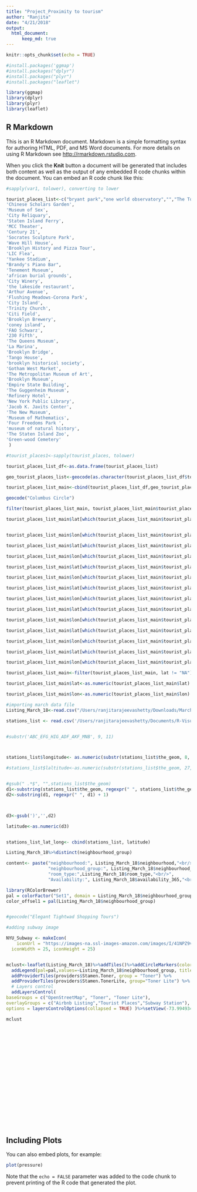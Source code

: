 ```yaml
---
title: "Project_Proximity to tourism"
author: "Ranjita"
date: "4/21/2018"
output: 
  html_document:
      keep_md: true
---
```


```r
knitr::opts_chunk$set(echo = TRUE)
```
```r
#install.packages('ggmap')
#install.packages("dplyr")
#install.packages("plyr")
#install.packages("leaflet")

library(ggmap)
library(dplyr)
library(plyr)
library(leaflet)
```

## R Markdown

This is an R Markdown document. Markdown is a simple formatting syntax for authoring HTML, PDF, and MS Word documents. For more details on using R Markdown see <http://rmarkdown.rstudio.com>.

When you click the **Knit** button a document will be generated that includes both content as well as the output of any embedded R code chunks within the document. You can embed an R code chunk like this:

```r

#sapply(var1, tolower), converting to lower

tourist_places_list<-c("bryant park","one world observatory","","The Tour","park slope", "Columbus Circle","Rockefeller Center","United Nations Headquarters","Ellis Island","barclays center","NYC Information Center","The museum of modern art","Elegant Tightwad Shopping Tours","Statue of Liberty","Museum of the Moving Image","New York Botanical Garden","New York Botanical Garden","Lincoln Center", "Bronx Opera House Hotel", "theater for a new audience","Tiffany & Co. Foundation Gallery",
'Chinese Scholars Garden',
'Museum of Sex',
'City Reliquary',
'Staten Island Ferry',
'MCC Theater',
'Century 21',
'Socrates Sculpture Park',
'Wave Hill House',
'Brooklyn History and Pizza Tour',
'LIC Flea',
'Yankee Stadium',
"Brandy's Piano Bar",
'Tenement Museum',
'african burial grounds',
'City Winery',
'the lakeside restaurant',
'Arthur Avenue',
'Flushing Meadows-Corona Park',
'City Island',
'Trinity Church',
'Citi Field',
'Brooklyn Brewery',
'coney island',
'FAO Schwarz',
'230 Fifth',
'The Queens Museum',
'La Marina',
'Brooklyn Bridge',
'Tango House',
'brooklyn historical society',
'Gotham West Market',
'The Metropolitan Museum of Art',
'Brooklyn Museum',
'Empire State Building',
'The Guggenheim Museum',
'Refinery Hotel',
'New York Public Library',
'Jacob K. Javits Center',
'The New Museum',
'Museum of Mathematics',
'Four Freedoms Park ',
'museum of natural history',
'The Staten Island Zoo',
'Green-wood Cemetery'
 )

#tourist_places1<-sapply(tourist_places, tolower)

tourist_places_list_df<-as.data.frame(tourist_places_list)

geo_tourist_places_list<-geocode(as.character(tourist_places_list_df$tourist_places_list))

tourist_places_list_main<-cbind(tourist_places_list_df,geo_tourist_places_list)

geocode("Columbus Circle")

filter(tourist_places_list_main, tourist_places_list_main$tourist_places_list == "Columbus Circle") 

tourist_places_list_main$lat[which(tourist_places_list_main$tourist_places_list == "Columbus Circle" )]<-"40.76803"


tourist_places_list_main$lon[which(tourist_places_list_main$tourist_places_list == "Columbus Circle" )]<-"-73.9832"

tourist_places_list_main$lat[which(tourist_places_list_main$tourist_places_list == "one world observatory" )]<-"40.7127"

tourist_places_list_main$lon[which(tourist_places_list_main$tourist_places_list == "one world observatory" )]<-"-74.0134"

tourist_places_list_main$lat[which(tourist_places_list_main$tourist_places_list == "Ellis Island" )]<-"40.6995"

tourist_places_list_main$lon[which(tourist_places_list_main$tourist_places_list == "Ellis Island" )]<-"-74.0396"

tourist_places_list_main$lat[which(tourist_places_list_main$tourist_places_list == "coney island")]<-"40.5755"

tourist_places_list_main$lon[which(tourist_places_list_main$tourist_places_list == "coney island" )]<-"-74.0396"

tourist_places_list_main$lat[which(tourist_places_list_main$tourist_places_list == "Brooklyn Museum")]<-"40.6712"

tourist_places_list_main$lon[which(tourist_places_list_main$tourist_places_list == "Brooklyn Museum" )]<-"-73.9636"

tourist_places_list_main$lat[which(tourist_places_list_main$tourist_places_list == "The Metropolitan Museum of Art")]<-"40.7794"

tourist_places_list_main$lon[which(tourist_places_list_main$tourist_places_list == "The Metropolitan Museum of Art" )]<-"-73.9632"

tourist_places_list_main$lat[which(tourist_places_list_main$tourist_places_list == "Four Freedoms Park")]<-"40.7508"

tourist_places_list_main$lon[which(tourist_places_list_main$tourist_places_list == "Four Freedoms Park" )]<-"-73.9604"

tourist_places_list_main<-filter(tourist_places_list_main, lat != "NA")

tourist_places_list_main$lat<-as.numeric(tourist_places_list_main$lat)

tourist_places_list_main$lon<-as.numeric(tourist_places_list_main$lon)

#importing march data file
Listing_March_18<-read.csv("/Users/ranjitarajeevashetty/Downloads/March_2018/listings.csv", header = TRUE)

stations_list <- read.csv('/Users/ranjitarajeevashetty/Documents/R-Visualization/R Project/subway.csv', header=TRUE)


#substr('ABC_EFG_HIG_ADF_AKF_MNB', 9, 11)



stations_list$longitude<- as.numeric(substr(stations_list$the_geom, 8, 20))

#stations_list$laltitude<-as.numeric(substr(stations_list$the_geom, 27, 44))


#gsub(" .*$", "",stations_list$the_geom)
d1<-substring(stations_list$the_geom, regexpr(" ", stations_list$the_geom) + 1)
d2<-substring(d1, regexpr(" ", d1) + 1)



d3<-gsub(')','',d2)

latitude<-as.numeric(d3)


stations_list_lat_long<- cbind(stations_list, latitude)

Listing_March_18%>%distinct(neighbourhood_group)

content<- paste("neighbourhood:", Listing_March_18$neighbourhood,"<br/>",
                "neighbourhood_group:", Listing_March_18$neighbourhood_group,"<br/>",
                "room_type:",Listing_March_18$room_type,"<br/>",
                "Availability:", Listing_March_18$availability_365,"<br/>")

library(RColorBrewer)
pal = colorFactor("Set1", domain = Listing_March_18$neighbourhood_group) # Grab a palette
color_offsel1 = pal(Listing_March_18$neighbourhood_group)


#geocode("Elegant Tightwad Shopping Tours")

#adding subway image

NYU_Subway <- makeIcon(
    iconUrl = "https://images-na.ssl-images-amazon.com/images/I/41NPZ9vZKNL.png",
  iconWidth = 25, iconHeight = 25)


mclust<-leaflet(Listing_March_18)%>%addTiles()%>%addCircleMarkers(color = color_offsel1,popup = content,clusterOptions = markerClusterOptions(), group ="Airbnb Listing" )%>%
  addLegend(pal=pal,values=~Listing_March_18$neighbourhood_group, title = "Neighbourhood")%>%setView(-73.9949344, 40.7179112, zoom = 11)%>%addMarkers(data= tourist_places_list_main, group = "Tourist Places",popup = paste("Tourist_place_name:",tourist_places_list_main$tourist_places_list, "<br>"))%>%addMarkers(data= stations_list_lat_long, group = "Subway Station",icon=NYU_Subway)%>%
  addProviderTiles(providers$Stamen.Toner, group = "Toner") %>%
  addProviderTiles(providers$Stamen.TonerLite, group="Toner Lite") %>%
  # Layers control
  addLayersControl(
baseGroups = c("OpenStreetMap", "Toner", "Toner Lite"),
overlayGroups = c("Airbnb Listing","Tourist Places","Subway Station"),
options = layersControlOptions(collapsed = TRUE) )%>%setView(-73.9949344, 40.7179112, zoom = 13)

mclust





















```

```r

```

## Including Plots

You can also embed plots, for example:

```r
plot(pressure)
```

Note that the `echo = FALSE` parameter was added to the code chunk to prevent printing of the R code that generated the plot.
